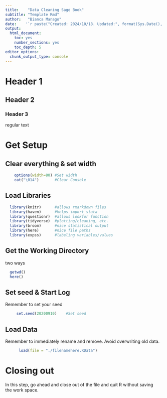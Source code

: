 ```yaml
---
title:    "Data Cleaning Sage Book"
subtitle: "Template Rmd"
author:   "Bianca Manago"
date:    '`r paste("Created: 2024/10/18. Updated:", format(Sys.Date(), "%Y/%m/%d"))`'
output:
  html_document: 
    toc: yes
    number_sections: yes
    toc_depth: 5
editor_options:
  chunk_output_type: console
---
```


# Header 1
## Header 2
### Header 3

regular text

# Get Setup
## Clear everything & set width
```r
    options(width=80) #Set width
    cat("\014")       #Clear Console
```

## Load Libraries
```r
  library(knitr)      #allows rmarkdown files
  library(haven)      #helps import stata
  library(questionr)  #allows lookfor function
  library(tidyverse)  #plotting/cleaning, etc.
  library(broom)      #nice statistical output
  library(here)       #nice file paths
  library(expss)      #labeling variables/values
```

## Get the Working Directory
two ways
```r
  getwd()
  here()
```

## Set seed & Start Log
Remember to set your seed
```r
     set.seed(20200910)    #Set seed
```

## Load Data
Remember to immediately rename and remove. Avoid overwriting old data.
```r
      load(file = "./filenamehere.RData") 
```



# Closing out
  In this step, go ahead and close out of the file and quit R without saving  
  the work space.
```r
   
```



